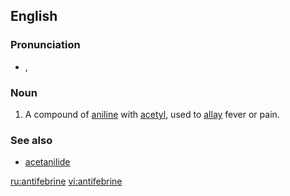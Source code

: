 ==English==

===Pronunciation===
*{{IPA|/ˌæn.tɪ.ˈfi.bɹɪn/}}, {{SAMPA|/{ntI"fibRIn/}}

===Noun===
{{en-noun|-}}

# {{pharmaceutical drug}} A compound of [[aniline]] with [[acetyl]], used to [[allay]] fever or pain.

===See also===
*[[acetanilide]]

[[ru:antifebrine]]
[[vi:antifebrine]]